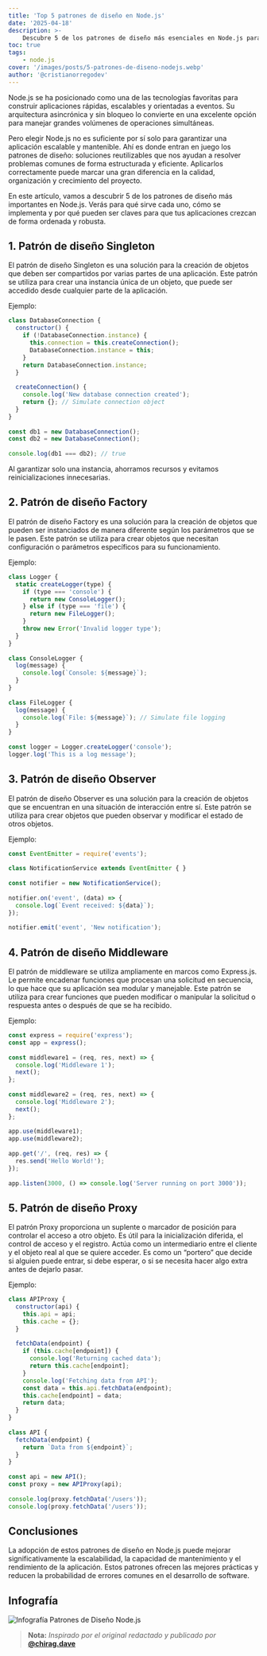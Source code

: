 ```yaml
---
title: 'Top 5 patrones de diseño en Node.js'
date: '2025-04-18'
description: >-
    Descubre 5 de los patrones de diseño más esenciales en Node.js para construir aplicaciones escalables y mantenibles.
toc: true
tags:
    - node.js
cover: '/images/posts/5-patrones-de-diseno-nodejs.webp'
author: '@cristianorregodev'
---
```


Node.js se ha posicionado como una de las tecnologías favoritas para construir aplicaciones rápidas, 
escalables y orientadas a eventos. Su arquitectura asincrónica y sin bloqueo lo convierte en una excelente 
opción para manejar grandes volúmenes de operaciones simultáneas.

Pero elegir Node.js no es suficiente por sí solo para garantizar una aplicación escalable y mantenible. 
Ahí es donde entran en juego los patrones de diseño: soluciones reutilizables que nos ayudan a resolver 
problemas comunes de forma estructurada y eficiente. Aplicarlos correctamente puede marcar una gran 
diferencia en la calidad, organización y crecimiento del proyecto.

En este artículo, vamos a descubrir 5 de los patrones de diseño más importantes en Node.js. Verás para qué 
sirve cada uno, cómo se implementa y por qué pueden ser claves para que tus aplicaciones crezcan de forma 
ordenada y robusta.

## 1. Patrón de diseño Singleton

El patrón de diseño Singleton es una solución para la creación de objetos que deben ser compartidos por 
varias partes de una aplicación. Este patrón se utiliza para crear una instancia única de un objeto, que 
puede ser accedido desde cualquier parte de la aplicación.

Ejemplo:

```javascript
class DatabaseConnection {  
  constructor() {  
    if (!DatabaseConnection.instance) {  
      this.connection = this.createConnection();  
      DatabaseConnection.instance = this;  
    }  
    return DatabaseConnection.instance;  
  }  
  
  createConnection() {  
    console.log('New database connection created');  
    return {}; // Simulate connection object  
  }  
}  
  
const db1 = new DatabaseConnection();  
const db2 = new DatabaseConnection();  
  
console.log(db1 === db2); // true
```
Al garantizar solo una instancia, ahorramos recursos y evitamos reinicializaciones innecesarias.

## 2. Patrón de diseño Factory

El patrón de diseño Factory es una solución para la creación de objetos que pueden ser instanciados de 
manera diferente según los parámetros que se le pasen. Este patrón se utiliza para crear objetos que 
necesitan configuración o parámetros específicos para su funcionamiento.

Ejemplo:

```javascript
class Logger {  
  static createLogger(type) {  
    if (type === 'console') {  
      return new ConsoleLogger();  
    } else if (type === 'file') {  
      return new FileLogger();  
    }  
    throw new Error('Invalid logger type');  
  }  
}  
  
class ConsoleLogger {  
  log(message) {  
    console.log(`Console: ${message}`);  
  }  
}  
  
class FileLogger {  
  log(message) {  
    console.log(`File: ${message}`); // Simulate file logging  
  }  
}  
  
const logger = Logger.createLogger('console');  
logger.log('This is a log message');
```

## 3. Patrón de diseño Observer

El patrón de diseño Observer es una solución para la creación de objetos que se encuentran en una 
situación de interacción entre sí. Este patrón se utiliza para crear objetos que pueden observar y 
modificar el estado de otros objetos.

Ejemplo:

```javascript
const EventEmitter = require('events');  
  
class NotificationService extends EventEmitter { }  
  
const notifier = new NotificationService();  
  
notifier.on('event', (data) => {  
  console.log(`Event received: ${data}`);  
});  
  
notifier.emit('event', 'New notification');
```

## 4. Patrón de diseño Middleware

El patrón de middleware se utiliza ampliamente en marcos como Express.js. Le permite encadenar 
funciones que procesan una solicitud en secuencia, lo que hace que su aplicación sea modular y manejable. 
Este patrón se utiliza para crear funciones que pueden modificar o manipular la solicitud o respuesta 
antes o después de que se ha recibido.

Ejemplo:

```javascript
const express = require('express');  
const app = express();  
  
const middleware1 = (req, res, next) => {  
  console.log('Middleware 1');  
  next();  
};  
  
const middleware2 = (req, res, next) => {  
  console.log('Middleware 2');  
  next();  
};  
  
app.use(middleware1);  
app.use(middleware2);  
  
app.get('/', (req, res) => {  
  res.send('Hello World!');  
});  
  
app.listen(3000, () => console.log('Server running on port 3000'));
```

## 5. Patrón de diseño Proxy

El patrón Proxy proporciona un suplente o marcador de posición para controlar el acceso a otro objeto. 
Es útil para la inicialización diferida, el control de acceso y el registro. Actúa como un intermediario 
entre el cliente y el objeto real al que se quiere acceder. 
Es como un “portero” que decide si alguien puede entrar, si debe esperar, o si se necesita hacer algo 
extra antes de dejarlo pasar.

Ejemplo:

```javascript
class APIProxy {  
  constructor(api) {  
    this.api = api;  
    this.cache = {};  
  }  
  
  fetchData(endpoint) {  
    if (this.cache[endpoint]) {  
      console.log('Returning cached data');  
      return this.cache[endpoint];  
    }  
    console.log('Fetching data from API');  
    const data = this.api.fetchData(endpoint);  
    this.cache[endpoint] = data;  
    return data;  
  }  
}  
  
class API {  
  fetchData(endpoint) {  
    return `Data from ${endpoint}`;  
  }  
}  
  
const api = new API();  
const proxy = new APIProxy(api);  
  
console.log(proxy.fetchData('/users'));  
console.log(proxy.fetchData('/users'));
```

## Conclusiones

La adopción de estos patrones de diseño en Node.js puede mejorar significativamente la escalabilidad, 
la capacidad de mantenimiento y el rendimiento de la aplicación. Estos patrones ofrecen las mejores prácticas 
y reducen la probabilidad de errores comunes en el desarrollo de software.

## Infografía
<img
    src="https://res.cloudinary.com/dvjzp6scj/image/upload/v1744988751/posts/bp5jchkezl2msanzxhuy.svg"
    alt="Infografía Patrones de Diseño Node.js"
/>
<br/>
> **Nota:** _Inspirado por el original redactado y publicado por_ **<a href="https://medium.com/@chirag.dave" target="_blank">@chirag.dave</a>**

